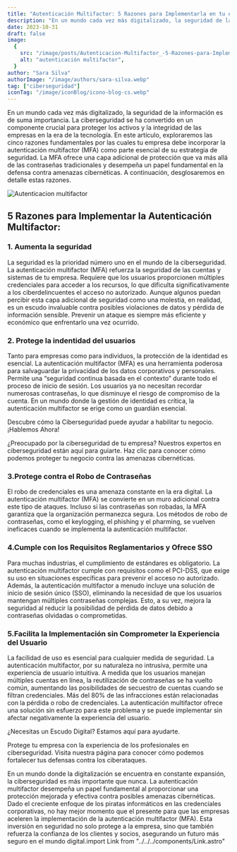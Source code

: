 ```yaml
---
title: "Autenticación Multifactor: 5 Razones para Implementarla en tu empresa"
description: "En un mundo cada vez más digitalizado, la seguridad de la información es de suma importancia. La ciberseguridad se ha convertido en un componente crucial para proteger los activos y la integridad de las empresas en la era de la tecnología. En este artículo, exploraremos las cinco razones fundamentales por las cuales tu empresa debe incorporar la autenticación multifactor (MFA) como parte esencial de su estrategia de seguridad. La MFA ofrece una capa adicional de protección que va más allá de las contraseñas tradicionales y desempeña un papel fundamental en la defensa contra amenazas cibernéticas. A continuación, desglosaremos en detalle estas razones."
date: 2023-10-31
draft: false
image:
  {
    src: "/image/posts/Autenticacion-Multifactor_-5-Razones-para-Implementarla-en-tu-empresa-1024x576.webp",
    alt: "autenticación multifactor",
  }
author: "Sara Silva"
authorImage: "/image/authors/sara-silva.webp"
tag: ["ciberseguridad"]
iconTag: "/image/iconBlog/icono-blog-cs.webp"
---
```



En un mundo cada vez más digitalizado, la seguridad de la información es de suma importancia. La ciberseguridad se ha convertido en un componente crucial para proteger los activos y la integridad de las empresas en la era de la tecnología. En este artículo, exploraremos las cinco razones fundamentales por las cuales tu empresa debe incorporar la autenticación multifactor (MFA) como parte esencial de su estrategia de seguridad. La MFA ofrece una capa adicional de protección que va más allá de las contraseñas tradicionales y desempeña un papel fundamental en la defensa contra amenazas cibernéticas. A continuación, desglosaremos en detalle estas razones.

![Autenticacion multifactor](/image/posts/Autenticacion-Multifactor_-5-Razones-para-Implementarla-en-tu-empresa-1024x576.webp)

## 5 Razones para Implementar la Autenticación Multifactor:

### 1. Aumenta la seguridad

La seguridad es la prioridad número uno en el mundo de la ciberseguridad. La autenticación multifactor (MFA) refuerza la seguridad de las cuentas y sistemas de tu empresa. Requiere que los usuarios proporcionen múltiples credenciales para acceder a los recursos, lo que dificulta significativamente a los ciberdelincuentes el acceso no autorizado. Aunque algunos puedan percibir esta capa adicional de seguridad como una molestia, en realidad, es un escudo invaluable contra posibles violaciones de datos y pérdida de información sensible. Prevenir un ataque es siempre más eficiente y económico que enfrentarlo una vez ocurrido.

### 2. Protege la indentidad del usuarios

Tanto para empresas como para individuos, la protección de la identidad es esencial. La autenticación multifactor (MFA) es una herramienta poderosa para salvaguardar la privacidad de los datos corporativos y personales. Permite una “seguridad continua basada en el contexto” durante todo el proceso de inicio de sesión. Los usuarios ya no necesitan recordar numerosas contraseñas, lo que disminuye el riesgo de compromiso de la cuenta. En un mundo donde la gestión de identidad es crítica, la autenticación multifactor se erige como un guardián esencial.

Descubre cómo la Ciberseguridad puede ayudar a habilitar tu negocio. ¡Hablemos Ahora!

¿Preocupado por la ciberseguridad de tu empresa? Nuestros expertos en ciberseguridad están aquí para guiarte. Haz clic para conocer cómo podemos proteger tu negocio contra las amenazas cibernéticas.

<Link text="¡descubre cómo!" href="#form" />

### 3.Protege contra el Robo de Contraseñas

El robo de credenciales es una amenaza constante en la era digital. La autenticación multifactor (MFA) se convierte en un muro adicional contra este tipo de ataques. Incluso si las contraseñas son robadas, la MFA garantiza que la organización permanezca segura. Los métodos de robo de contraseñas, como el keylogging, el phishing y el pharming, se vuelven ineficaces cuando se implementa la autenticación multifactor.

### 4.Cumple con los Requisitos Reglamentarios y Ofrece SSO

Para muchas industrias, el cumplimiento de estándares es obligatorio. La autenticación multifactor cumple con requisitos como el PCI-DSS, que exige su uso en situaciones específicas para prevenir el acceso no autorizado. Además, la autenticación multifactor a menudo incluye una solución de inicio de sesión único (SSO), eliminando la necesidad de que los usuarios mantengan múltiples contraseñas complejas. Esto, a su vez, mejora la seguridad al reducir la posibilidad de pérdida de datos debido a contraseñas olvidadas o comprometidas.

### 5.Facilita la Implementación sin Comprometer la Experiencia del Usuario

La facilidad de uso es esencial para cualquier medida de seguridad. La autenticación multifactor, por su naturaleza no intrusiva, permite una experiencia de usuario intuitiva. A medida que los usuarios manejan múltiples cuentas en línea, la reutilización de contraseñas se ha vuelto común, aumentando las posibilidades de secuestro de cuentas cuando se filtran credenciales. Más del 80% de las infracciones están relacionadas con la pérdida o robo de credenciales. La autenticación multifactor ofrece una solución sin esfuerzo para este problema y se puede implementar sin afectar negativamente la experiencia del usuario.

¿Necesitas un Escudo Digital? Estamos aquí para ayudarte.

Protege tu empresa con la experiencia de los profesionales en ciberseguridad. Visita nuestra página para conocer cómo podemos fortalecer tus defensas contra los ciberataques.

<Link text="¡descubre cómo!" href="/ciberseguridad" />

En un mundo donde la digitalización se encuentra en constante expansión, la ciberseguridad es más importante que nunca. La autenticación multifactor desempeña un papel fundamental al proporcionar una protección mejorada y efectiva contra posibles amenazas cibernéticas. Dado el creciente enfoque de los piratas informáticos en las credenciales corporativas, no hay mejor momento que el presente para que las empresas aceleren la implementación de la autenticación multifactor (MFA). Esta inversión en seguridad no solo protege a la empresa, sino que también refuerza la confianza de los clientes y socios, asegurando un futuro más seguro en el mundo digital.import Link from "../../../components/Link.astro"

